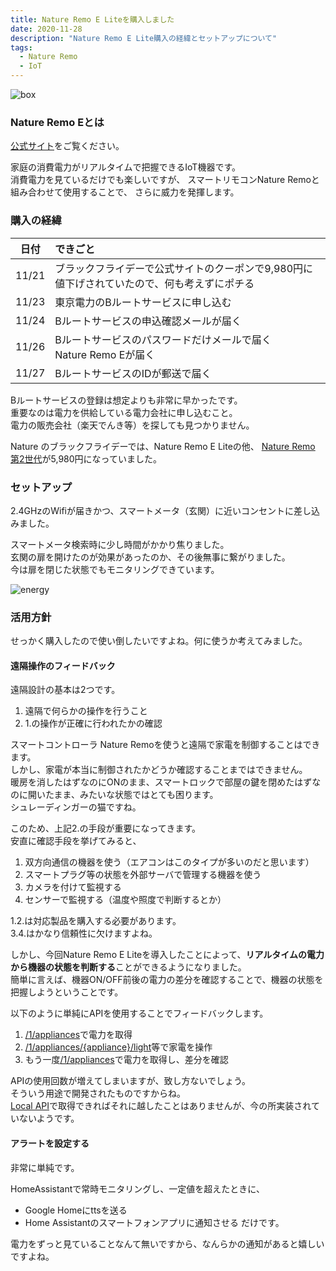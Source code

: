 ```yaml
---
title: Nature Remo E Liteを購入しました
date: 2020-11-28
description: "Nature Remo E Lite購入の経緯とセットアップについて"
tags:
  - Nature Remo
  - IoT
---
```



![box](./IMG_0943.png)

### Nature Remo Eとは
[公式サイト](https://nature.global/jp/nature-remo-e)をご覧ください。

家庭の消費電力がリアルタイムで把握できるIoT機器です。  
消費電力を見ているだけでも楽しいですが、
スマートリモコンNature Remoと組み合わせて使用することで、
さらに威力を発揮します。

<RakutenAffiliate
  url="https://hb.afl.rakuten.co.jp/ichiba/1d756ea1.2a4ca8db.1d756ea2.2302b4a0/?pc=https%3A%2F%2Fitem.rakuten.co.jp%2Fnature-remo%2Fremo-4w1%2F&link_type=picttext&ut=eyJwYWdlIjoiaXRlbSIsInR5cGUiOiJwaWN0dGV4dCIsInNpemUiOiIyNDB4MjQwIiwibmFtIjoxLCJuYW1wIjoicmlnaHQiLCJjb20iOjEsImNvbXAiOiJkb3duIiwicHJpY2UiOjEsImJvciI6MSwiY29sIjoxLCJiYnRuIjoxLCJwcm9kIjowLCJhbXAiOmZhbHNlfQ%3D%3D"
  title="Nature Remo E lite"
  imgurl="https://hbb.afl.rakuten.co.jp/hgb/1d756ea1.2a4ca8db.1d756ea2.2302b4a0/?me_id=1378660&item_id=10000005&pc=https%3A%2F%2Fthumbnail.image.rakuten.co.jp%2F%400_mall%2Fnature-remo%2Fcabinet%2Fremo-4w1%2Fimgrc0073826990.jpg%3F_ex%3D240x240&s=240x240&t=picttext"
  value="価格：14800円（税込、送料別)"
  value_date="(2020/11/28時点)"
/>

### 購入の経緯
|日付| できごと|
|:---:|:---|
|11/21| ブラックフライデーで公式サイトのクーポンで9,980円に値下げされていたので、何も考えずにポチる|
|11/23| 東京電力のBルートサービスに申し込む|
|11/24| Bルートサービスの申込確認メールが届く|
|11/26| Bルートサービスのパスワードだけメールで届く<br />Nature Remo Eが届く|
|11/27| BルートサービスのIDが郵送で届く|

Bルートサービスの登録は想定よりも非常に早かったです。  
重要なのは電力を供給している電力会社に申し込むこと。  
電力の販売会社（楽天でんき等）を探しても見つかりません。

Nature のブラックフライデーでは、Nature Remo E Liteの他、
[Nature Remo 第2世代](/nature-remoを-home-assistantで使う-1-2)が5,980円になっていました。

### セットアップ
2.4GHzのWifiが届きかつ、スマートメータ（玄関）に近いコンセントに差し込みました。

スマートメータ検索時に少し時間がかかり焦りました。  
玄関の扉を開けたのが効果があったのか、その後無事に繋がりました。  
今は扉を閉じた状態でもモニタリングできています。

![energy](./IMG_0945.png)

### 活用方針
せっかく購入したので使い倒したいですよね。何に使うか考えてみました。

#### 遠隔操作のフィードバック
遠隔設計の基本は2つです。
1. 遠隔で何らかの操作を行うこと
2. 1.の操作が正確に行われたかの確認

スマートコントローラ Nature Remoを使うと遠隔で家電を制御することはできます。  
しかし、家電が本当に制御されたかどうか確認することまではできません。  
暖房を消したはずなのにONのまま、スマートロックで部屋の鍵を閉めたはずなのに開いたまま、みたいな状態ではとても困ります。  
シュレーディンガーの猫ですね。

<RakutenAffiliate
  url="https://hb.afl.rakuten.co.jp/ichiba/1dcdc9b7.53c9cec2.1dcdc9b8.b3015a01/?pc=https%3A%2F%2Fitem.rakuten.co.jp%2Fnetlandshop%2F4932302750778%2F&link_type=picttext&ut=eyJwYWdlIjoiaXRlbSIsInR5cGUiOiJwaWN0dGV4dCIsInNpemUiOiIyNDB4MjQwIiwibmFtIjoxLCJuYW1wIjoicmlnaHQiLCJjb20iOjEsImNvbXAiOiJkb3duIiwicHJpY2UiOjEsImJvciI6MSwiY29sIjoxLCJiYnRuIjoxLCJwcm9kIjowLCJhbXAiOmZhbHNlfQ%3D%3D"
  title="Nature スマートリモコン Nature Remo 3 ネイチャーリモ Remo-1W3 Alexa/Google Home/Siri対応"
  imgurl="https://hbb.afl.rakuten.co.jp/hgb/1dcdc9b7.53c9cec2.1dcdc9b8.b3015a01/?me_id=1390591&item_id=10000157&pc=https%3A%2F%2Fthumbnail.image.rakuten.co.jp%2F%400_mall%2Fnetlandshop%2Fcabinet%2Fr_1600330213%2F4932302750778.jpg%3F_ex%3D240x240&s=240x240&t=picttext"
  value="価格：13686円（税込、送料無料)"
  value_date="(2020/11/28時点)"
/>

このため、上記2.の手段が重要になってきます。  
安直に確認手段を挙げてみると、
1. 双方向通信の機器を使う（エアコンはこのタイプが多いのだと思います）
1. スマートプラグ等の状態を外部サーバで管理する機器を使う
1. カメラを付けて監視する
1. センサーで監視する（温度や照度で判断するとか）

1.2.は対応製品を購入する必要があります。  
3.4.はかなり信頼性に欠けますよね。

しかし、今回Nature Remo E Liteを導入したことによって、**リアルタイムの電力から機器の状態を判断する**ことができるようになりました。  
簡単に言えば、機器ON/OFF前後の電力の差分を確認することで、機器の状態を把握しようということです。

以下のように単純にAPIを使用することでフィードバックします。
1. [/1/appliances](https://swagger.nature.global/#/default/get_1_appliances)で電力を取得
2. [/1/appliances/{appliance}/light](https://swagger.nature.global/#/default/post_1_appliances__appliance__light)等で家電を操作
1. もう一度[/1/appliances](https://swagger.nature.global/#/default/get_1_appliances)で電力を取得し、差分を確認

APIの使用回数が増えてしまいますが、致し方ないでしょう。  
そういう用途で開発されたものですからね。  
[Local API](https://local-swagger.nature.global/)で取得できればそれに越したことはありませんが、今の所実装されていないようです。


#### アラートを設定する
非常に単純です。

HomeAssistantで常時モニタリングし、一定値を超えたときに、
- Google Homeにttsを送る
- Home Assistantのスマートフォンアプリに通知させる
だけです。

電力をずっと見ていることなんて無いですから、なんらかの通知があると嬉しいですよね。

